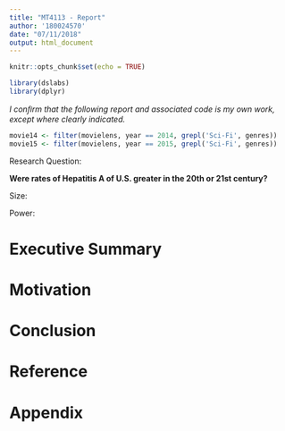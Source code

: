 ```yaml
---
title: "MT4113 - Report"
author: '180024570'
date: "07/11/2018"
output: html_document
---
```


```r
knitr::opts_chunk$set(echo = TRUE)

library(dslabs)
library(dplyr)
```

*I conﬁrm that the following report and associated code is my own work, except where clearly indicated.*


```r
movie14 <- filter(movielens, year == 2014, grepl('Sci-Fi', genres))
movie15 <- filter(movielens, year == 2015, grepl('Sci-Fi', genres))
```


Research Question:

**Were rates of Hepatitis A of U.S. greater in the 20th or 21st century?**


Size: 

Power:











# Executive Summary

# Motivation

# 

# Conclusion

# Reference

# Appendix